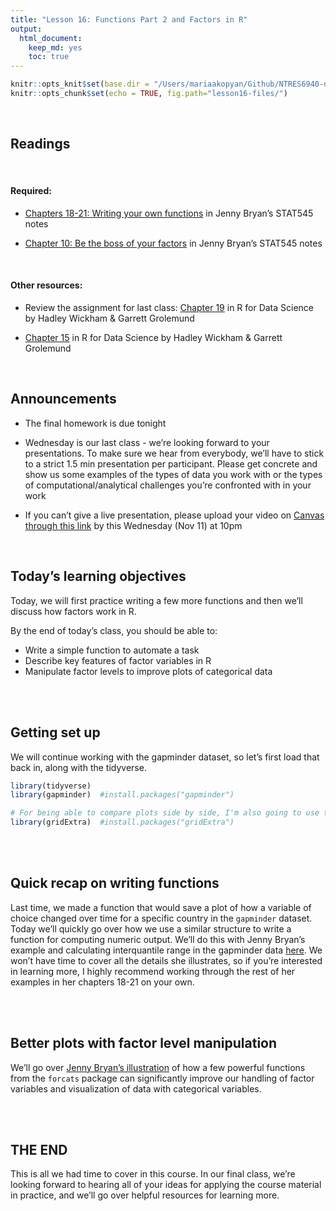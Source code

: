 ```yaml
---
title: "Lesson 16: Functions Part 2 and Factors in R"
output: 
  html_document:
    keep_md: yes 
    toc: true
---
```

  
```r
knitr::opts_knit$set(base.dir = "/Users/mariaakopyan/Github/NTRES6940-data-science/docs")
knitr::opts_chunk$set(echo = TRUE, fig.path="lesson16-files/")
```

<br>

## Readings

<br>

#### Required: 

* [Chapters 18-21: Writing your own functions](https://stat545.com/functions-part1.html) in Jenny Bryan's STAT545 notes

* [Chapter 10: Be the boss of your factors](https://stat545.com/factors-boss.html) in Jenny Bryan's STAT545 notes


<br>

#### Other resources:

* Review the assignment for last class: [Chapter 19](https://r4ds.had.co.nz/functions.html) in R for Data Science by Hadley Wickham & Garrett Grolemund

* [Chapter 15](https://r4ds.had.co.nz/factors.html) in R for Data Science by Hadley Wickham & Garrett Grolemund

<br>

## Announcements
* The final homework is due tonight

* Wednesday is our last class - we're looking forward to your presentations. To make sure we hear from everybody, we'll have to stick to a strict 1.5 min presentation per participant. Please get concrete and show us some examples of the types of data you work with or the types of computational/analytical challenges you're confronted with in your work

* If you can't give a live presentation, please upload your video on [Canvas through this link](https://canvas.cornell.edu/courses/21578/assignments/174563) by this Wednesday (Nov 11) at 10pm

<br>

## Today's learning objectives
Today, we will first practice writing a few more functions and then we'll discuss how factors work in R.

By the end of today's class, you should be able to:

* Write a simple function to automate a task
* Describe key features of factor variables in R
* Manipulate factor levels to improve plots of categorical data

<br>
<br>

## Getting set up
We will continue working with the gapminder dataset, so let's first load that back in, along with the tidyverse.

```r

library(tidyverse)
library(gapminder)  #install.packages("gapminder")

# For being able to compare plots side by side, I'm also going to use the gridExtra package today
library(gridExtra)  #install.packages("gridExtra")

```

<br>
<br>


## Quick recap on writing functions

Last time, we made a function that would save a plot of how a variable of choice changed over time for a specific country in the `gapminder` dataset. Today we'll quickly go over how we use a similar structure to write a function for computing numeric output. We'll do this with Jenny Bryan's example and calculating interquantile range in the gapminder data [here](https://stat545.com/functions-part1.html). We won't have time to cover all the details she illustrates, so if you're interested in learning more, I highly recommend working through the rest of her examples in her chapters 18-21 on your own.

<br>
<br>

## Better plots with factor level manipulation 

We'll go over [Jenny Bryan's illustration](https://stat545.com/factors-boss.html) of how a few powerful functions from the `forcats` package can significantly improve our handling of factor variables and visualization of data with categorical variables.

<br>
<br>

## THE END
This is all we had time to cover in this course. In our final class, we're looking forward to hearing all of your ideas for applying the course material in practice, and we'll go over helpful resources for learning more.
